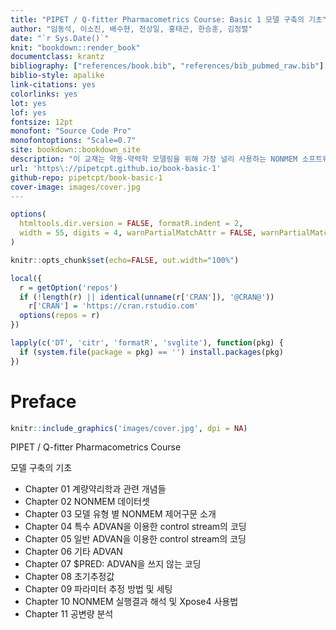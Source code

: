 ```yaml
--- 
title: "PIPET / Q-fitter Pharmacometrics Course: Basic 1 모델 구축의 기초"
author: "임동석, 이소진, 배수현, 전상일, 홍태곤, 한승훈, 김정렬"
date: "`r Sys.Date()`"
knit: "bookdown::render_book"
documentclass: krantz
bibliography: ["references/book.bib", "references/bib_pubmed_raw.bib"]
biblio-style: apalike
link-citations: yes
colorlinks: yes
lot: yes
lof: yes
fontsize: 12pt
monofont: "Source Code Pro"
monofontoptions: "Scale=0.7"
site: bookdown::bookdown_site
description: "이 교재는 약동-약력학 모델링을 위해 가장 널리 사용하는 NONMEM 소프트웨어를 활용하기 위에 알아야 하는 기본개념들과 그 사용법을 소개하기 위하여 만들어졌다."
url: 'https\://pipetcpt.github.io/book-basic-1'
github-repo: pipetcpt/book-basic-1
cover-image: images/cover.jpg
---
```


```r
options(
  htmltools.dir.version = FALSE, formatR.indent = 2,
  width = 55, digits = 4, warnPartialMatchAttr = FALSE, warnPartialMatchDollar = FALSE
)

knitr::opts_chunk$set(echo=FALSE, out.width="100%")

local({
  r = getOption('repos')
  if (!length(r) || identical(unname(r['CRAN']), '@CRAN@'))
    r['CRAN'] = 'https://cran.rstudio.com' 
  options(repos = r)
})

lapply(c('DT', 'citr', 'formatR', 'svglite'), function(pkg) {
  if (system.file(package = pkg) == '') install.packages(pkg)
})
```

# Preface {-}

```r
knitr::include_graphics('images/cover.jpg', dpi = NA)
```

PIPET / Q-fitter Pharmacometrics Course

모델 구축의 기초

- Chapter 01 계량약리학과 관련 개념들
- Chapter 02 NONMEM 데이터셋 
- Chapter 03 모델 유형 별 NONMEM 제어구문 소개 
- Chapter 04 특수 ADVAN을 이용한 control stream의 코딩 
- Chapter 05 일반 ADVAN을 이용한 control stream의 코딩 
- Chapter 06 기타 ADVAN 
- Chapter 07 $PRED: ADVAN을 쓰지 않는 코딩 
- Chapter 08 초기추정값 
- Chapter 09 파라미터 추정 방법 및 세팅 
- Chapter 10 NONMEM 실행결과 해석 및 Xpose4 사용법
- Chapter 11 공변량 분석
